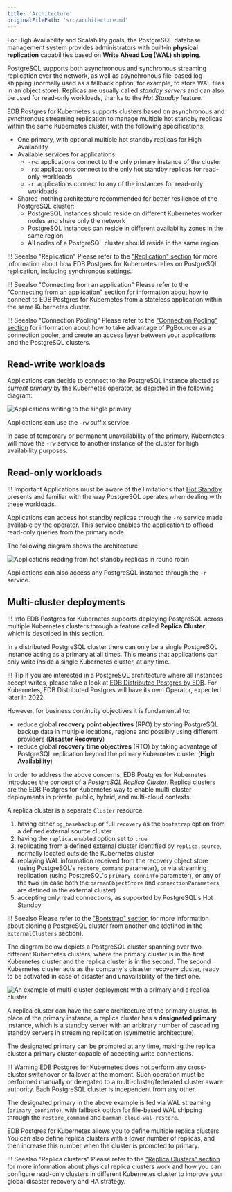 ```yaml
---
title: 'Architecture'
originalFilePath: 'src/architecture.md'
---
```


For High Availability and Scalability goals, the PostgreSQL database management
system provides administrators with built-in **physical replication**
capabilities based on **Write Ahead Log (WAL) shipping**.

PostgreSQL supports both asynchronous and synchronous streaming replication
over the network, as well as asynchronous file-based log shipping (normally
used as a fallback option, for example, to store WAL files in an object store).
Replicas are usually called *standby servers* and can also be used for
read-only workloads, thanks to the *Hot Standby* feature.

EDB Postgres for Kubernetes supports clusters based on asynchronous and synchronous
streaming replication to manage multiple hot standby replicas within the same
Kubernetes cluster, with the following specifications:

-   One primary, with optional multiple hot standby replicas for High Availability
-   Available services for applications:
    -   `-rw`: applications connect to the only primary instance of the cluster
    -   `-ro`: applications connect to the only hot standby replicas for read-only-workloads
    -   `-r`: applications connect to any of the instances for read-only workloads
-   Shared-nothing architecture recommended for better resilience of the PostgreSQL cluster:
    -   PostgreSQL instances should reside on different Kubernetes worker nodes
        and share only the network
    -   PostgreSQL instances can reside in different
        availability zones in the same region
    -   All nodes of a PostgreSQL cluster should reside in the same region

!!! Seealso "Replication"
    Please refer to the ["Replication" section](replication.md) for more
    information about how EDB Postgres for Kubernetes relies on PostgreSQL replication,
    including synchronous settings.

!!! Seealso "Connecting from an application"
    Please refer to the ["Connecting from an application" section](applications.md) for
    information about how to connect to EDB Postgres for Kubernetes from a stateless
    application within the same Kubernetes cluster.

!!! Seealso "Connection Pooling"
    Please refer to the ["Connection Pooling" section](connection_pooling.md) for
    information about how to take advantage of PgBouncer as a connection pooler,
    and create an access layer between your applications and the PostgreSQL clusters.

## Read-write workloads

Applications can decide to connect to the PostgreSQL instance elected as
*current primary* by the Kubernetes operator, as depicted in the following
diagram:

![Applications writing to the single primary](./images/architecture-rw.png)

Applications can use the `-rw` suffix service.

In case of temporary or permanent unavailability of the primary, Kubernetes
will move the `-rw` service to another instance of the cluster for high availability
purposes.

## Read-only workloads

!!! Important
    Applications must be aware of the limitations that
    [Hot Standby](https://www.postgresql.org/docs/current/hot-standby.html)
    presents and familiar with the way PostgreSQL operates when dealing with
    these workloads.

Applications can access hot standby replicas through the `-ro` service made available
by the operator. This service enables the application to offload read-only queries from the
primary node.

The following diagram shows the architecture:

![Applications reading from hot standby replicas in round robin](./images/architecture-read-only.png)

Applications can also access any PostgreSQL instance through the
`-r` service.

## Multi-cluster deployments

!!! Info
    EDB Postgres for Kubernetes supports deploying PostgreSQL across multiple
    Kubernetes clusters through a feature called **Replica Cluster**,
    which is described in this section.

In a distributed PostgreSQL cluster there can only be a single PostgreSQL
instance acting as a primary at all times. This means that applications can
only write inside a single Kubernetes cluster, at any time.

!!! Tip
    If you are interested in a PostgreSQL architecture where all instances accept writes, 
    please take a look at  [EDB Distributed Postgres by EDB](https://www.enterprisedb.com/docs/pgd/latest/). 
    For Kubernetes, EDB Distributed Postgres will have its own Operator, expected later in 2022.

However, for business continuity objectives it is fundamental to:

-   reduce global **recovery point objectives** (RPO) by storing PostgreSQL backup data
    in multiple locations, regions and possibly using different providers
    (**Disaster Recovery**)
-   reduce global **recovery time objectives** (RTO) by taking advantage of PostgreSQL
    replication beyond the primary Kubernetes cluster (**High Availability**)

In order to address the above concerns, EDB Postgres for Kubernetes introduces the
concept of a *PostgreSQL Replica Cluster*. Replica clusters are the
EDB Postgres for Kubernetes way to enable multi-cluster deployments in private, public,
hybrid, and multi-cloud contexts.

A replica cluster is a separate `Cluster` resource:

1.  having either `pg_basebackup` or full `recovery` as the `bootstrap`
    option from a defined external source cluster
2.  having the `replica.enabled` option set to `true`
3.  replicating from a defined external cluster identified by `replica.source`,
    normally located outside the Kubernetes cluster
4.  replaying WAL information received from the recovery object store
    (using PostgreSQL's `restore_command` parameter), or via streaming
    replication (using PostgreSQL's `primary_conninfo` parameter), or any of
    the two (in case both the `barmanObjectStore` and `connectionParameters`
    are defined in the external cluster)
5.  accepting only read connections, as supported by PostgreSQL's Hot Standby

!!! Seealso
    Please refer to the ["Bootstrap" section](bootstrap.md) for more information
    about cloning a PostgreSQL cluster from another one (defined in the
    `externalClusters` section).

The diagram below depicts a PostgreSQL cluster spanning over two different
Kubernetes clusters, where the primary cluster is in the first Kubernetes
cluster and the replica cluster is in the second. The second Kubernetes cluster
acts as the company's disaster recovery cluster, ready to be activated in case
of disaster and unavailability of the first one.

![An example of multi-cluster deployment with a primary and a replica cluster](./images/multi-cluster.png)

A replica cluster can have the same architecture of the primary cluster. In
place of the primary instance, a replica cluster has a **designated primary**
instance, which is a standby server with an arbitrary number of cascading
standby servers in streaming replication (symmetric architecture).

The designated primary can be promoted at any time, making the replica cluster
a primary cluster capable of accepting write connections.

!!! Warning
    EDB Postgres for Kubernetes does not perform any cross-cluster switchover
    or failover at the moment. Such operation must be performed manually
    or delegated to a multi-cluster/federated cluster aware authority.
    Each PostgreSQL cluster is independent from any other.

The designated primary in the above example is fed via WAL streaming
(`primary_conninfo`), with fallback option for file-based WAL shipping through
the `restore_command` and `barman-cloud-wal-restore`.

EDB Postgres for Kubernetes allows you to define multiple replica clusters.
You can also define replica clusters with a lower number of replicas, and then
increase this number when the cluster is promoted to primary.

!!! Seealso "Replica clusters"
    Please refer to the ["Replica Clusters" section](replica_cluster.md) for more
    information about physical replica clusters work and how you can configure
    read-only clusters in different Kubernetes cluster to improve your global
    disaster recovery and HA strategy.